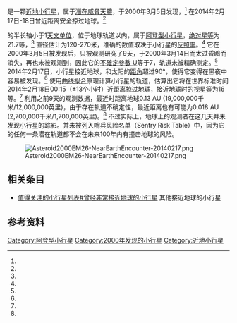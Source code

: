 {{DISPLAYTITLE:2000 EM<sub>26</sub>}}
{{Infobox planet
| discovery=yes
| physical_characteristics = yes
| image= [[File:Minor_Planets_-_Aten.svg|200px]] 
| caption= [[阿登型小行星|阿登型小行星]]区域(绿色) - [[太阳|太阳]] (中间)，[[水星|水星]] (黑色)，[[金星|金星]] (yellow黄色)，[[地球|地球]] (蓝色)，[[火星|火星]] (红色)。
<!---
| image= [[File:Asteroid2000EM26-NearEarthEncounter-20140217.png|300px]]
| caption= Orbit of Asteroid {{mp|2000 EM|26}}.
--->
| name={{mp|2000 EM|26}}<ref name="JPL-SBDB" /><ref name="HS-20140216" /><ref name="PHY-20140214" /><ref name="SP-20140215" />
| discoverer=
| discovered=2000年3月5日<ref name="JPL-SBDB" />
| alt_names= 无
| mp_category=[[阿登型小行星|阿登型小行星]]<br>([[近地天体|NEO]], [[潛在威脅天體|PHA]])<ref name="JPL-SBDB" />
| epoch=2013-11-04.0 ([[儒略年|JD]] 2456600.5)<br>([[不確定參數_U|不確定]]=7)<ref name="JPL-SBDB" />
| semimajor=0.816 AU<ref name="JPL-SBDB" />
| perihelion=0.433 AU<ref name="JPL-SBDB" />
| aphelion=1.200 [[天文单位|AU]]<ref name="JPL-SBDB" />
| eccentricity=0.470<ref name="JPL-SBDB" />
| period=269.371 [[天|天]]<ref name="JPL-SBDB" />
| inclination=3.871°<ref name="JPL-SBDB" />
| asc_node=345.218°<ref name="JPL-SBDB" />
| arg_peri=24.029°<ref name="JPL-SBDB" />
| mean_anomaly=312.696°<ref name="JPL-SBDB" />
| avg_speed={{convert|12.37|km/s|mph|abbr=on}}<ref name="HS-20140216" />
| dimensions= ~{{convert|270|m|ft|abbr=on}}<ref name="HS-20140216" /><br>{{convert|120 - 270|m|ft|abbr=on}}<ref name="h"/>
| mass=
| rotation=
| abs_magnitude=21.7<ref name="JPL-SBDB" />
| single_temperature=
}}
'''{{mp|2000 EM|26}}'''是一颗[[近地天体|近地]][[小行星|小行星]]，属于[[潛在威脅天體|潛在威脅天體]]，于2000年3月5日发现，<ref name="JPL-SBDB" /> 在2014年2月17日-18日曾近距离安全掠过地球。<ref name="TI-20140218" /> 

{{mp|2000 EM|26}}的半长轴小于1[[天文单位|天文单位]]，位于地球轨道以内，属于[[阿登型小行星|阿登型小行星]]，[[绝对星等|绝对星等]]为21.7等，<ref name="JPL-SBDB"/> 直径估计为120-270米，准确的数值取决于小行星的[[反照率|反照率]]。<ref name="h"/> 它在2000年3月5日被发现后，只被观测研究了9天，于2000年3月14日而太过昏暗而消失，再也未被观测到，因此它的[[不確定參數_U|不確定參數 U]]等于7，轨道未被精确测定。<ref name="JPL-SBDB" /> 2014年2月17日，小行星接近地球，和太阳的[[距角|距角]]超过90°，使得它变得在黑夜中容易被发现。<ref name="NEODyS2014"/> 使用[[曲线拟合|曲线拟合]]原理计算小行星的轨道，估算出它将在世界标准时间2014年2月18日00:15（±13个小时）近距离掠过地球，接近地球时的[[视星等|视星等]]为16等。<ref name="NEODyS2014"/> 利用之前9天的观测数据，{{mp|2000 EM|26}}最近时距离地球0.13 AU (19,000,000千米/12,000,000英里)，由于存在轨道不确定性，最近距离也有可能为0.018 AU (2,700,000千米/1,700,000英里)。<ref name="JPL-SBDB" /> 不过实际上，地球上的观测者在这几天并未发现小行星的踪影。{{mp|2000 EM|26}}并未被列入哨兵风险名单（Sentry Risk Table）中，因为它的任何一条潜在轨道都不会在未来100年内有撞击地球的风险。

[[File:Asteroid2000EM26-NearEarthEncounter-20140217.png|thumb]]

==相关条目==
* [[值得关注的小行星列表#曾经非常接近地球的小行星|值得关注的小行星列表#曾经非常接近地球的小行星]] 其他接近地球的小行星

== 参考资料 ==
{{reflist
| refs =

<ref name="JPL-SBDB">{{cite web |title=JPL Small-Body Database Browser: (2000 EM26) |url=http://ssd.jpl.nasa.gov/sbdb.cgi?sstr=2000EM26;cad=1#cad |date=2000-03-14 |work=[[NASA|NASA]] |accessdate=2014-02-16 |archive-date=2014-02-17 |archive-url=https://archive.today/20140217165528/http://ssd.jpl.nasa.gov/sbdb.cgi?sstr=2000EM26;cad=1%23cad#cad |dead-url=no }}</ref>

<ref name="HS-20140216">{{cite news |author=Staff |title=A 270m asteroid is to swing past Earth almost exactly a year after a meteor burst over Russia |url=http://www.heraldsun.com.au/technology/science/a-270m-asteroid-is-to-swing-past-earth-almost-exactly-a-year-after-a-meteor-burst-over-russia/story-fnjwlbuf-1226829178390 |date=2014-02-16 |work=Herald Sun |accessdate=2014-02-16 |archive-date=2020-03-13 |archive-url=https://web.archive.org/web/20200313135532/https://www.heraldsun.com.au/technology/science/a-270m-asteroid-has-swung-past-earth-almost-exactly-a-year-after-a-meteor-burst-over-russia/news-story/3ba241589d7a4ee6ddc0bd9cd085f0d9?nk=4a483ee49f3edabb55a4721f449571e0-1584107732 |dead-url=no }}</ref>

<ref name="PHY-20140214">{{cite web |author=Staff |title=Potentially hazardous asteroid 2000 EM26 zipping by Earth on close approach on February 17 |url=http://phys.org/news/2014-02-potentially-hazardous-asteroid-em26-earth.html |date=2014-02-14 |work=Phys.org |accessdate=2014-02-17 |archive-date=2018-06-24 |archive-url=https://web.archive.org/web/20180624093044/https://phys.org/news/2014-02-potentially-hazardous-asteroid-em26-earth.html |dead-url=no }}</ref>

<ref name="SP-20140215">{{cite web |last=Kramer |first=Miriam |title=Huge Asteroid to Fly Safely By Earth Monday: Watch It Live |url=http://www.space.com/24704-asteroid-2000-em26-earth-flyby-webcast.html |date=2014-02-15 |work=Space.com |accessdate=2014-02-17 |archive-date=2018-12-11 |archive-url=https://web.archive.org/web/20181211025803/https://www.space.com/24704-asteroid-2000-em26-earth-flyby-webcast.html |dead-url=no }}</ref>

<ref name="h">{{cite web |title=Absolute Magnitude (H) |publisher=NASA/JPL |url=http://neo.jpl.nasa.gov/glossary/h.html |accessdate=2014-02-17 |archive-date=2010-01-17 |archive-url=https://web.archive.org/web/20100117055437/http://neo.jpl.nasa.gov/glossary/h.html |dead-url=no }}</ref>

<ref name="TI-20140218">{{cite news |last=Saul |first=Heather |title=Asteroid 2000 EM26 'as big as three football fields' hurtles past Earth |url=http://www.independent.co.uk/news/science/asteroid-2000-em26-as-big-as-three-football-fields-hurtles-past-earth-9135450.html |date=2014-02-18 |work=The Independent |accessdate=2014-02-18 |archive-date=2016-03-04 |archive-url=https://web.archive.org/web/20160304102157/http://www.independent.co.uk/news/science/asteroid-2000-em26-as-big-as-three-football-fields-hurtles-past-earth-9135450.html |dead-url=no }}</ref>

<ref name="NEODyS2014">{{cite web |title=2000EM26 Ephemerides for 16 February 2014 through 21 February 2014 |publisher=NEODyS (Near Earth Objects – Dynamic Site) |url=http://newton.dm.unipi.it/neodys/index.php?pc=1.1.3.1&n=2000EM26&oc=500&y0=2014&m0=2&d0=16&h0=0&mi0=0&y1=2014&m1=2&d1=21&h1=0&mi1=0&ti=12.0&tiu=hours |accessdate=2014-02-17 |archive-date=2014-02-17 |archive-url=https://archive.today/20140217233948/http://newton.dm.unipi.it/neodys/index.php?pc=1.1.3.1&n=2000EM26&oc=500&y0=2014&m0=2&d0=16&h0=0&mi0=0&y1=2014&m1=2&d1=21&h1=0&mi1=0&ti=12.0&tiu=hours |dead-url=no }}</ref>

}}

[[Category:阿登型小行星|Category:阿登型小行星]]
[[Category:2000年发现的小行星|Category:2000年发现的小行星]]
[[Category:近地小行星|Category:近地小行星]]
